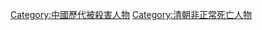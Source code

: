 {{DEFAULTSORT:Q清朝被殺害人物}}
[[Category:中國歷代被殺害人物|Category:中國歷代被殺害人物]]
[[Category:清朝非正常死亡人物‎|Category:清朝非正常死亡人物‎]]